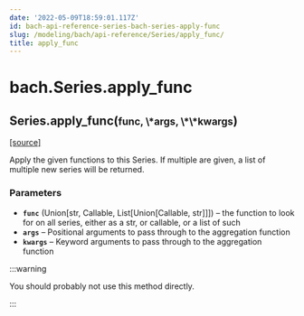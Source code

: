 ```yaml
---
date: '2022-05-09T18:59:01.117Z'
id: bach-api-reference-series-bach-series-apply-func
slug: /modeling/bach/api-reference/Series/apply_func/
title: apply_func
---
```


# bach.Series.apply_func

<div className="method">

<h2 className="signature-method"><span className="additional-name">Series.</span><span className="name">apply_func(</span><small className="parameter-list"><span className="parameter" id="func">func</span>, <span className="parameter" id="*">\*args</span>, <span className="parameter" id="**">\*\*kwargs</span></small>)</h2>


&#8203;<span className="view-source">[[source]](https://github.com/objectiv/objectiv-analytics/blob/main/bach/bach/series/series.py)</span>

<div className="content">

Apply the given functions to this Series.
If multiple are given, a list of multiple new series will be returned.


### Parameters

* **`func`** (Union[str, Callable, List[Union[Callable, str]]]) – the function to look for on all series, either as a str, or callable,
or a list of such
* **`args`** – Positional arguments to pass through to the aggregation function
* **`kwargs`** – Keyword arguments to pass through to the aggregation function


:::warning

You should probably not use this method directly.


:::


</div>


</div>
